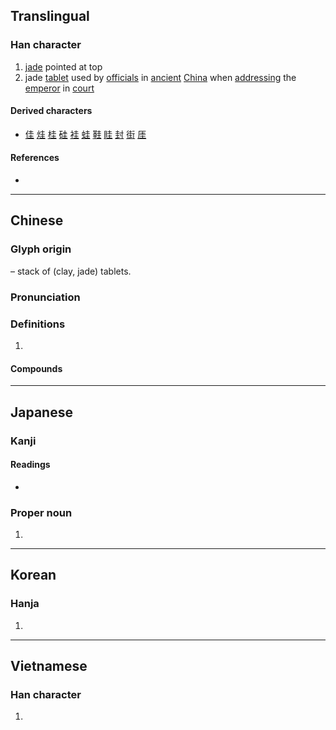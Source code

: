 {{also|丰}}
{{character info/new}}
==Translingual==
{{stroke order|strokes=6}}

===Han character===
{{Han char|rn=32|rad=土|as=03|sn=6|four=40104|canj=GG|ids=⿱土土}}

# [[jade]] pointed at top
# jade [[tablet]] used by [[official]]s in [[ancient]] [[China]] when [[address]]ing the [[emperor]] in [[court]]

====Derived characters====
* [[佳]] [[烓]] [[桂]] [[硅]] [[袿]] [[蛙]] [[鞋]] [[眭]] [[封]] [[街]] [[厓]]

====References====
* {{Han ref|kx=0224.020|dkj=04887|dj=0456.050|hdz=10418.050|uh=572D|ud=22317|bh=A663|bd=42595}}

----

==Chinese==
{{zh-forms}}

===Glyph origin===
{{Han etym}}
{{Han compound|土|土|ls=p}} – stack of (clay, jade) tablets.

===Pronunciation===
{{zh-pron
|m=guī
|c=gwai1
|mn=ke/kui
|mc=y
|oc=y
|cat=n
}}

===Definitions===
{{zh-hanzi}}

# {{rfdef|zh}}

====Compounds====
{{zh-der|一刀圭|不見圭角|不露圭角|介圭|刀圭|圭亞那|圭玉|圭璋|圭璧|圭窬|圭竇|圭臬|圭蓽|圭表|圭角|圭門|奉為圭臬|巴拉圭|巴拉圭河|日圭|析圭分土|析圭擔爵|烏拉圭|琬圭|琰圭|瑱圭|白圭|白圭之玷|穀圭|篳門圭窬|篳門圭竇|蓽門圭竇|躬圭|鎮圭}}

----

==Japanese==

===Kanji===
{{ja-kanji|grade=|rs=土03}}

====Readings====
* {{ja-readings|goon=け<け<くゑ|kanon=けい<けい<くゑい|kun=たま-|nanori=かど, きよ, きよし, よし}}

===Proper noun===
{{ja-pos|proper|けい}}

# {{given name|unisex|lang=ja|sort=けい}}

----

==Korean==

===Hanja===
{{ko-hanja|hangeul=규|rv=gyu|mr=kyu|y=kyu}}

# {{defn|lang=ko|sort=土03}}

----

==Vietnamese==

===Han character===
{{vi-hantu|[[quê]], [[khoai]], [[khuê]], [[que]]|rs=土03}}

# {{defn|lang=vi|sort=土03}}